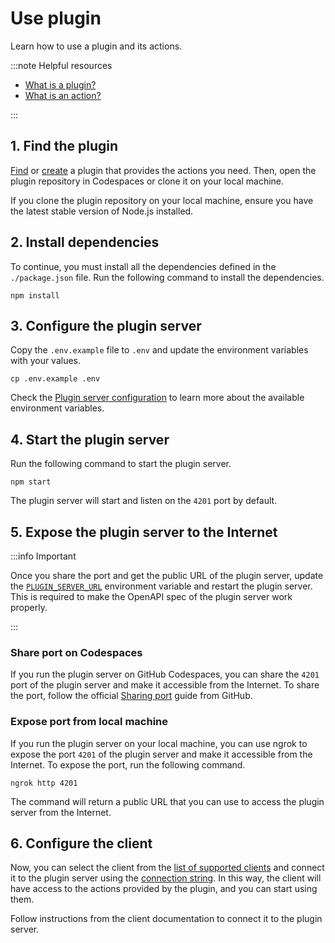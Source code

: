 # Use plugin

Learn how to use a plugin and its actions.

:::note Helpful resources

- [What is a plugin?](/docs/introduction/core-concepts#plugin)
- [What is an action?](/docs/introduction/core-concepts#action)

:::

## 1. Find the plugin

[Find](/docs/plugins/) or [create](/docs/quickstart/create-plugin) a plugin that provides the actions you need.
Then, open the plugin repository in Codespaces or clone it on your local machine.

If you clone the plugin repository on your local machine, ensure you have the latest stable version of Node.js installed.

## 2. Install dependencies

To continue, you must install all the dependencies defined in the `./package.json` file.
Run the following command to install the dependencies.

```
npm install
```

## 3. Configure the plugin server

Copy the `.env.example` file to `.env` and update the environment variables with your values.

```
cp .env.example .env
```

Check the [Plugin server configuration](/docs/sdk/plugin-server/configuration) to learn more about the available environment variables.

## 4. Start the plugin server

Run the following command to start the plugin server.

```
npm start
```

The plugin server will start and listen on the `4201` port by default.

## 5. Expose the plugin server to the Internet

:::info Important

Once you share the port and get the public URL of the plugin server, update the [`PLUGIN_SERVER_URL`](/docs/sdk/plugin-server/configuration#plugin_server_url) environment variable and restart the plugin server.
This is required to make the OpenAPI spec of the plugin server work properly.

:::

### Share port on Codespaces

If you run the plugin server on GitHub Codespaces, you can share the `4201` port of the plugin server and make it accessible from the Internet.
To share the port, follow the official [Sharing port](https://docs.github.com/en/codespaces/developing-in-a-codespace/forwarding-ports-in-your-codespace#sharing-a-port) guide from GitHub.

### Expose port from local machine

If you run the plugin server on your local machine, you can use ngrok to expose the port `4201` of the plugin server and make it accessible from the Internet.
To expose the port, run the following command.

```
ngrok http 4201
```

The command will return a public URL that you can use to access the plugin server from the Internet.

## 6. Configure the client

Now, you can select the client from the [list of supported clients](/docs/clients/) and connect it to the plugin server using the [connection string](/docs/sdk/plugin-server/connection-string).
In this way, the client will have access to the actions provided by the plugin, and you can start using them.

Follow instructions from the client documentation to connect it to the plugin server.
